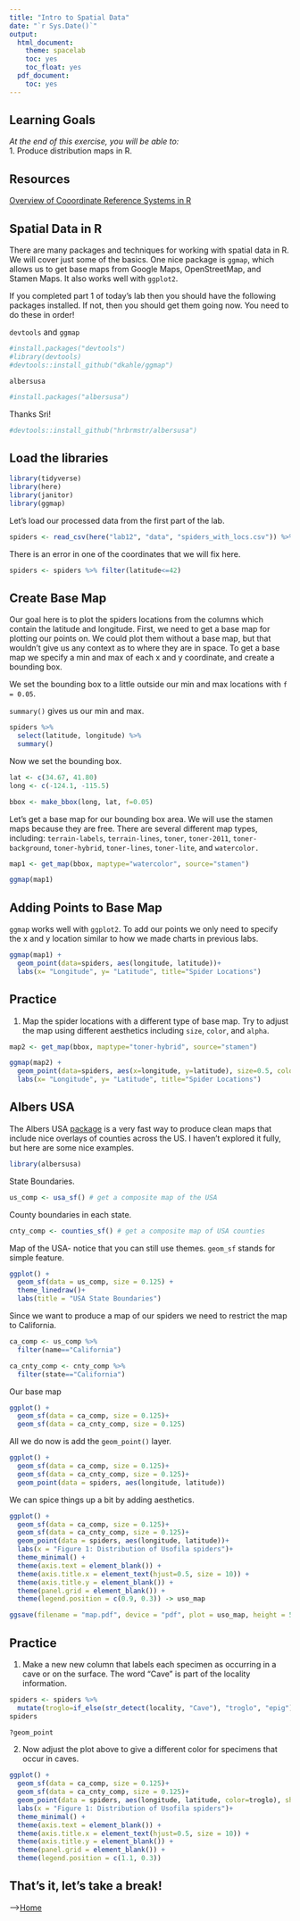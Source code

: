 ```yaml
---
title: "Intro to Spatial Data"
date: "`r Sys.Date()`"
output:
  html_document:
    theme: spacelab
    toc: yes
    toc_float: yes
  pdf_document:
    toc: yes
---
```


## Learning Goals
*At the end of this exercise, you will be able to:*  
1. Produce distribution maps in R.  
 
## Resources
[Overview of Cooordinate Reference Systems in R](https://www.nceas.ucsb.edu/~frazier/RSpatialGuides/OverviewCoordinateReferenceSystems.pdf)

## Spatial Data in R
There are many packages and techniques for working with spatial data in R. We will cover just some of the basics. One nice package is `ggmap`, which allows us to get base maps from Google Maps, OpenStreetMap, and Stamen Maps. It also works well with `ggplot2`.  

If you completed part 1 of today's lab then you should have the following packages installed. If not, then you should get them going now. You need to do these in order!  

`devtools` and `ggmap`
```r
#install.packages("devtools")
#library(devtools)
#devtools::install_github("dkahle/ggmap")
```

`albersusa`
```r
#install.packages("albersusa")
```

Thanks Sri!
```r
#devtools::install_github("hrbrmstr/albersusa")
```

## Load the libraries
```r
library(tidyverse)
library(here)
library(janitor)
library(ggmap)
```

Let's load our processed data from the first part of the lab.
```r
spiders <- read_csv(here("lab12", "data", "spiders_with_locs.csv")) %>% clean_names()
```

There is an error in one of the coordinates that we will fix here.
```r
spiders <- spiders %>% filter(latitude<=42)
```

## Create Base Map
Our goal here is to plot the spiders locations from the columns which contain the latitude and longitude. First, we need to get a base map for plotting our points on. We could plot them without a base map, but that wouldn't give us any context as to where they are in space. To get a base map we specify a min and max of each x and y coordinate, and create a bounding box.  

We set the bounding box to a little outside our min and max locations with `f = 0.05`.    

`summary()` gives us our min and max.
```r
spiders %>% 
  select(latitude, longitude) %>% 
  summary()
```

Now we set the bounding box.
```r
lat <- c(34.67, 41.80)
long <- c(-124.1, -115.5)

bbox <- make_bbox(long, lat, f=0.05)
```

Let's get a base map for our bounding box area. We will use the stamen maps because they are free. There are several different map types, including: `terrain-labels`, `terrain-lines`, `toner`, `toner-2011`, `toner-background`, `toner-hybrid`, `toner-lines`, `toner-lite`, and `watercolor.`
```r
map1 <- get_map(bbox, maptype="watercolor", source="stamen")
```

```r
ggmap(map1)
```

## Adding Points to Base Map
`ggmap` works well with `ggplot2`. To add our points we only need to specify the x and y location similar to how we made charts in previous labs. 
```r
ggmap(map1) +
  geom_point(data=spiders, aes(longitude, latitude))+
  labs(x= "Longitude", y= "Latitude", title="Spider Locations")
```

## Practice
1. Map the spider locations with a different type of base map. Try to adjust the map using different aesthetics including `size`, `color`, and `alpha`.
```r
map2 <- get_map(bbox, maptype="toner-hybrid", source="stamen")
```

```r
ggmap(map2) +
  geom_point(data=spiders, aes(x=longitude, y=latitude), size=0.5, color="red")+
  labs(x= "Longitude", y= "Latitude", title="Spider Locations")
```

## Albers USA
The Albers USA [package](https://github.com/hrbrmstr/albersusa) is a very fast way to produce clean maps that include nice overlays of counties across the US. I haven't explored it fully, but here are some nice examples.
```r
library(albersusa)
```

State Boundaries.
```r
us_comp <- usa_sf() # get a composite map of the USA
```

County boundaries in each state.
```r
cnty_comp <- counties_sf() # get a composite map of USA counties
```

Map of the USA- notice that you can still use themes. `geom_sf` stands for simple feature.
```r
ggplot() + 
  geom_sf(data = us_comp, size = 0.125) + 
  theme_linedraw()+
  labs(title = "USA State Boundaries")
```

Since we want to produce a map of our spiders we need to restrict the map to California.
```r
ca_comp <- us_comp %>% 
  filter(name=="California")
```

```r
ca_cnty_comp <- cnty_comp %>% 
  filter(state=="California")
```

Our base map
```r
ggplot() +
  geom_sf(data = ca_comp, size = 0.125)+
  geom_sf(data = ca_cnty_comp, size = 0.125)
```

All we do now is add the `geom_point()` layer.
```r
ggplot() +
  geom_sf(data = ca_comp, size = 0.125)+
  geom_sf(data = ca_cnty_comp, size = 0.125)+
  geom_point(data = spiders, aes(longitude, latitude))
```

We can spice things up a bit by adding aesthetics.
```r
ggplot() +
  geom_sf(data = ca_comp, size = 0.125)+
  geom_sf(data = ca_cnty_comp, size = 0.125)+
  geom_point(data = spiders, aes(longitude, latitude))+
  labs(x = "Figure 1: Distribution of Usofila spiders")+
  theme_minimal() +
  theme(axis.text = element_blank()) +
  theme(axis.title.x = element_text(hjust=0.5, size = 10)) +
  theme(axis.title.y = element_blank()) +
  theme(panel.grid = element_blank()) +
  theme(legend.position = c(0.9, 0.3)) -> uso_map

ggsave(filename = "map.pdf", device = "pdf", plot = uso_map, height = 5, width = 7)
```

## Practice
1. Make a new new column that labels each specimen as occurring in a cave or on the surface. The word "Cave" is part of the locality information.
```r
spiders <- spiders %>% 
  mutate(troglo=if_else(str_detect(locality, "Cave"), "troglo", "epig"))
spiders
```

```r
?geom_point
```

2. Now adjust the plot above to give a different color for specimens that occur in caves.
```r
ggplot() +
  geom_sf(data = ca_comp, size = 0.125)+
  geom_sf(data = ca_cnty_comp, size = 0.125)+
  geom_point(data = spiders, aes(longitude, latitude, color=troglo), shape=2)+
  labs(x = "Figure 1: Distribution of Usofila spiders")+
  theme_minimal() +
  theme(axis.text = element_blank()) +
  theme(axis.title.x = element_text(hjust=0.5, size = 10)) +
  theme(axis.title.y = element_blank()) +
  theme(panel.grid = element_blank()) +
  theme(legend.position = c(1.1, 0.3))
```

## That's it, let's take a break!   

-->[Home](https://jmledford3115.github.io/datascibiol/)